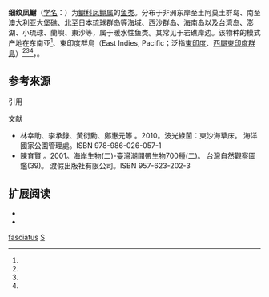 {{noteTA
| G1=Unit
|1= zh-tw:細紋唇齒䲁;zh-cn:细纹凤鳚;
|2=zh-tw:唇齒䲁;zh-cn:凤鳚;
}}{{CJK-New-Char|4C81|ver=A}}
{{Speciesbox
| status = NE
| status_system = iucn3.1
| image = Cricket (Salarias fasciatus).jpg
| genus = Salarias
| species = fasciatus
| authority = ({{tsl|de|Marcus Élieser Bloch|馬庫斯·埃利澤·布洛赫|Bloch}}, 1786)<ref name='id8072'>{{cite web| url =http://www.bioinfo.cn/db05/BjdwSpecies.php?action=view&id=8072| title =细-{}-纹-{}-凤-{}-鳚| work =《中国动物物种编目数据库》| publisher =中国科学院微生物研究所| author =中国科学院动物研究所| accessdate =2009-04-16| deadurl =yes| archiveurl =https://web.archive.org/web/20160305044034/http://www.bioinfo.cn/db05/BjdwSpecies.php?action=view&id=8072| archivedate =2016-03-05}}</ref><ref name="fishdb-381452"/><ref name="taubif-namecode-381452"/><ref name="TaiBNET-381452"/><ref name="WoRMS-219340"/>
| synonyms = 
*''Blennius fasciatus'' （Bloch, 1786）
*''Salarias fascitus'' （Bloch, 1786）
*''Salarias quadripennis'' （Cuvier, 1816）
}}{{各地中文名
|cn=细纹凤鳚、细纹动齿鳚<ref name='id8072'/>
|hk=
|tw=細紋唇齒䲁、狗鰷、花鰷仔、跳海仔<ref name="fishdb-381452"/><ref name="taubif-namecode-381452"/><ref name="TaiBNET-381452"/>
}}

'''细纹凤鳚'''（[[学名|学名]]：{{lang|la|''Salarias fasciatus''}}）为[[鳚科|鳚科]][[凤鳚属|凤鳚属]]的[[鱼类|鱼类]]。分布于非洲东岸至土阿莫土群岛、南至澳大利亚大堡礁、北至日本琉球群岛等海域、[[西沙群岛|西沙群岛]]、[[海南岛|海南岛]]以及[[台湾岛|台湾岛]]、澎湖、小琉球、蘭嶼、東沙等，属于暖水性鱼类。其常见于岩礁岸边。该物种的模式产地在东南亚<ref name='id8072'/>、東印度群島（East Indies, Pacific；泛指[[東印度|東印度]]、[[西屬東印度群島|西屬東印度群島]]）<ref name="fishdb-381452"/><ref name="taubif-namecode-381452"/><ref name="TaiBNET-381452"/>，{{各地中文名|display=inline
|cn=「细纹凤鳚」、「细纹动齿鳚」<ref name='id8072'/>
|hk=
|tw=「沙細紋唇齒䲁」、「狗鰷」、「花鰷仔」、「跳海仔」<ref name="fishdb-381452"/><ref name="taubif-namecode-381452"/><ref name="TaiBNET-381452"/>
}}。

==参考來源==
;引用
{{reflist|1|refs=
<ref name="TaiBNET-381452">{{TaiBNET| zh=細-{}-紋-{}-唇-{}-齒-{}-鳚 | id=381452 | binomial=Salarias fasciatus | authority=Bloch, 1786 | var= | accessdate=2013-01-24}}</ref>
<ref name="taubif-namecode-381452">{{cite web|url= http://taibif.org.tw/taibif_search/species_detail.php?name_code=381452  |title= Salarias fasciatus (Bloch, 1786)  細-{}-紋-{}-唇-{}-齒-{}-鳚 |work= 臺灣生物多樣性資訊入口網-TaiBif | publisher= [[數位典藏|數位典藏]]、[[中央研究院|中央研究院]]生物多樣性研究中心  | accessdate =2016-04-01}}；2015-10-01日之前的前端介面舊版：{{cite web|url=http://taibif.tw/zh/namecode/381452  |title= Salarias fasciatus (Bloch, 1786)  細-{}-紋-{}-唇-{}-齒-{}-鳚 |work= 臺灣生物多樣性資訊入口網-TaiBif | publisher= [[數位典藏|數位典藏]]、[[中央研究院|中央研究院]]生物多樣性研究中心  | accessdate =2016-04-01 |archiveurl= http://archive.is/taibif.tw/zh/namecode/381452 | archivedate= 2016-04-01}}</ref>
<ref name="fishdb-381452">{{cite web |url=http://fishdb.sinica.edu.tw/chi/species.php?id=381452 |title= Salarias fasciatus (Bloch, 1786) |work=臺灣魚類資料庫 |publisher= [[數位典藏|數位典藏]]、[[中央研究院|中央研究院]]生物多樣性研究中心|date=2012 |accessdate=2016-04-01}}、[http://fishdb.sinica.edu.tw/chi/species.php?science=Salarias%20fasciatus sname]、[http://fishdb.sinica.edu.tw/chi/showpic.php?filename=Xray_ASIZP0061259 X光照片]、[http://fishdb.sinica.edu.tw/chi/specimenlist3.php?m=NMMBP&D1=equal&R1=science&T3=Salarias%20fasciatus 標本有 3筆]、[http://fishdb.sinica.edu.tw/chi/showpic.php?filename=e425-sa-fa-1&science=Salarias%20fasciatus 照片01]、[http://fishdb.sinica.edu.tw/mobi/showpic.php?science=Salarias%20fasciatus 照片02]、[http://fishdb.sinica.edu.tw/mobi/showpic.php?filename=Jheng1998 手繪]、[http://fishdb.sinica.edu.tw/mobi/specimendetail.php?id=ASIZP0072478 東沙標本]</ref>
}}

;文献
*林幸助、李承錄、黃衍勳、鄭惠元等 。2010。波光綠茵：東沙海草床。 海洋國家公園管理處。ISBN 978-986-026-057-1
*陳育賢 。2001。海岸生物(二)-臺灣潮間帶生物700種(二)。 台灣自然觀察圖鑑(39)。 渡假出版社有限公司。ISBN 957-623-202-3

== 扩展阅读 ==
{{refbegin}}
{{Portal |生物學}}
*{{Wikispecies-inline|Salarias fasciatus}}
*{{commonscat-inline|Salarias fasciatus}}
{{refend}}
{{Taxonbar|from=Q2331237}}

[[Category:凤鳚属|fasciatus]]
[[Category:1786年描述的魚類|S]]